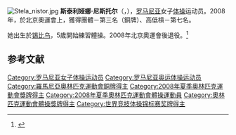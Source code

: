 [[File:Stela_nistor.jpg|thumb]]
{{MedalTableTop}}
{{MedalCompetition | [[奧林匹克運動會|奧林匹克運動會]]}}
{{MedalBronze|[[2008年夏季奧林匹克運動會|2008年北京]]|[[2008年夏季奧林匹克運動會體操比賽|團體]]}}
{{MedalCompetition|[[世界競技體操錦標賽|世界錦標賽]]}}
{{MedalBronze| [[2007年世界競技體操錦標賽|2007年斯圖加特]]|團體}}
{{MedalSilver| [[2007年世界競技體操錦標賽|2007年斯圖加特]]|全能}}
{{MedalSilver| [[2007年世界競技體操錦標賽|2007年斯圖加特]]|平衡木}}
{{MedalBottom}}
'''斯泰利娅娜·尼斯托尔'''（{{lang-ro|Steliana Nistor}}，{{bd|1989年|9月15日|||catIdx=N}}），[[罗马尼亚|罗马尼亚]]女子[[体操|体操]]运动员。2008年，於北京奧運會上，獲得團體－第三名（銅牌）、高低槓－第七名。

她出生於[[锡比乌|锡比乌]]，5歲開始練習體操。2008年北京奧運會後退役。<ref>{{Cite news |url=http://sports.cctv.com/20080416/100402.shtml |title=罗女子体操运动员尼斯托尔宣布奥运会后退役 |date=2008-04-16 |accessdate=2018-03-26 |archive-date=2020-08-13 |archive-url=https://web.archive.org/web/20200813083429/http://sports.cctv.com/20080416/100402.shtml |dead-url=no }}</ref>

==参考文献==
{{Reflist}}

{{Romania-bio-stub}}

{{DEFAULTSORT:Nistor, Steliana}}
[[Category:罗马尼亚女子体操运动员|Category:罗马尼亚女子体操运动员]]
[[Category:罗马尼亚奥运体操运动员|Category:罗马尼亚奥运体操运动员]]
[[Category:羅馬尼亞奧林匹克運動會銅牌得主|Category:羅馬尼亞奧林匹克運動會銅牌得主]]
[[Category:2008年夏季奧林匹克運動會獎牌得主|Category:2008年夏季奧林匹克運動會獎牌得主]]
[[Category:2008年夏季奧林匹克運動會體操運動員|Category:2008年夏季奧林匹克運動會體操運動員]]
[[Category:奧林匹克運動會體操獎牌得主|Category:奧林匹克運動會體操獎牌得主]]
[[Category:世界竞技体操锦标赛奖牌得主|Category:世界竞技体操锦标赛奖牌得主]]